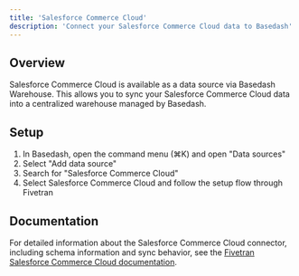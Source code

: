 ```yaml
---
title: 'Salesforce Commerce Cloud'
description: 'Connect your Salesforce Commerce Cloud data to Basedash'
---
```


## Overview

Salesforce Commerce Cloud is available as a data source via Basedash Warehouse. This allows you to sync your Salesforce Commerce Cloud data into a centralized warehouse managed by Basedash.

## Setup

1. In Basedash, open the command menu (⌘K) and open "Data sources"
2. Select "Add data source"
3. Search for "Salesforce Commerce Cloud"
4. Select Salesforce Commerce Cloud and follow the setup flow through Fivetran

## Documentation

For detailed information about the Salesforce Commerce Cloud connector, including schema information and sync behavior, see the [Fivetran Salesforce Commerce Cloud documentation](https://fivetran.com/docs/connectors/applications/salesforce-commerce-cloud).
